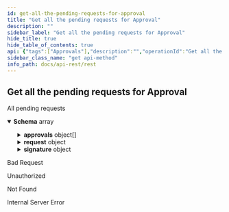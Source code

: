 ```yaml
---
id: get-all-the-pending-requests-for-approval
title: "Get all the pending requests for Approval"
description: ""
sidebar_label: "Get all the pending requests for Approval"
hide_title: true
hide_table_of_contents: true
api: {"tags":["Approvals"],"description":"","operationId":"Get all the pending requests for Approval","responses":{"200":{"description":"All pending requests","content":{"application/json":{"schema":{"type":"array","items":{"type":"object","description":"Request that originated the event. It contains basically\nthe proposed change and the votes obtained related to it.","required":["request","timestamp","signature","approvals"],"properties":{"approvals":{"type":"array","items":{"type":"object","required":["content","signature"],"properties":{"content":{"type":"object","required":["signer","event_request_hash","approval_type","expected_sn","timestamp"],"properties":{"approval_type":{"type":"string","enum":["Accept","Reject"]},"event_request_hash":{"type":"string"},"expected_sn":{"type":"integer","format":"int64"},"signer":{"type":"string"},"timestamp":{"type":"integer","format":"int64"}}},"signature":{"type":"string"}}}},"request":{"oneOf":[{"type":"object","properties":{"Create":{"type":"object","required":["governance_id","schema_id","namespace","payload"],"properties":{"governance_id":{"type":"string"},"namespace":{"type":"string"},"payload":{"oneOf":[{"type":"object","properties":{"Json":{"type":"string"}}},{"type":"object","properties":{"JsonPatch":{"type":"string"}}}]},"schema_id":{"type":"string"}}}}},{"type":"object","properties":{"State":{"type":"object","required":["subject_id","payload"],"properties":{"payload":{"oneOf":[{"type":"object","properties":{"Json":{"type":"string"}}},{"type":"object","properties":{"JsonPatch":{"type":"string"}}}]},"subject_id":{"type":"string"}}}}}]},"signature":{"type":"object","description":"The format, in addition to the signature, includes additional\ninformation, namely the signer's identifier, the signature timestamp\nand the hash of the signed contents.","required":["content","signature"],"properties":{"content":{"type":"object","description":"Defines the data used to generate the signature, as well as the signer's identifier.","required":["signer","event_content_hash","timestamp"],"properties":{"event_content_hash":{"type":"string"},"signer":{"type":"string"},"timestamp":{"type":"integer","format":"int64"}}},"signature":{"type":"string"}}},"timestamp":{"type":"integer","format":"int64"}}}},"example":[{"approvals":[],"request":{"State":{"payload":{"Json":"{\"members\":[{\"description\":\"Sede en España\",\"id\":\"Compañía1\",\"key\":\"EFXv0jBIr6BtoqFMR7G_JBSuozRc2jZnu5VGUH2gy6-w\",\"tags\":{}}],\"schemas\":[{\"content\":{\"additionalProperties\":false,\"properties\":{\"localizacion\":{\"type\":\"string\"},\"temperatura\":{\"type\":\"integer\"}},\"required\":[\"temperatura\",\"localizacion\"],\"type\":\"object\"},\"id\":\"Prueba\",\"tags\":{}}]}"},"subject_id":"J7BgD3dqZ8vO4WEH7-rpWIH-IhMqaSDnuJ3Jb8K6KvL0"}},"signature":{"content":{"event_content_hash":"JhEnzFVF1a-u-rH34cix2A_OXgcfesM6HGOyk7wdrGHk","signer":"EFXv0jBIr6BtoqFMR7G_JBSuozRc2jZnu5VGUH2gy6-w","timestamp":1671709394},"signature":"SEnUJq3Y1lbmijKzrc0kuLu-FgMTCyo5PWfDrbi_80bspghCny8Yuvifsmdqq0TjfTUS7sEwmOLir1W_1zeIVyDQ"},"timestamp":1671709394}]}}},"400":{"description":"Bad Request"},"401":{"description":"Unauthorized"},"404":{"description":"Not Found"},"500":{"description":"Internal Server Error"}},"deprecated":false,"security":[{"api_key":[]}],"method":"get","path":"/api/approvals","securitySchemes":{"api_key":{"type":"apiKey","in":"header","name":"x-api-key"}},"info":{"title":"rest","description":"","contact":{"name":""},"license":{"name":""},"version":"0.1.0"},"postman":{"name":"Get all the pending requests for Approval","description":{"content":"","type":"text/plain"},"url":{"path":["api","approvals"],"host":["{{baseUrl}}"],"query":[],"variable":[]},"header":[{"key":"Accept","value":"application/json"}],"method":"GET","auth":{"type":"apikey","apikey":[{"type":"any","value":"x-api-key","key":"key"},{"type":"any","value":"<API Key>","key":"value"},{"type":"any","value":"header","key":"in"}]}}}
sidebar_class_name: "get api-method"
info_path: docs/api-rest/rest
---
```



## Get all the pending requests for Approval

<div><ApiTabs><TabItem label={"200"} value={"200"}><div>

All pending requests

</div><div><MimeTabs schemaType={"response"}><TabItem label={"application/json"} value={"application/json"}><SchemaTabs><TabItem label={"Schema"} value={"Schema"}><details style={{}} data-collapsed={false} open={true}><summary style={{"textAlign":"left"}}><strong>Schema</strong><span style={{"opacity":"0.6"}}> array</span></summary><div style={{"textAlign":"left","marginLeft":"1rem"}}></div><ul style={{"marginLeft":"1rem"}}><SchemaItem collapsible={true} className={"schemaItem"}><details style={{}}><summary style={{}}><strong>approvals</strong><span style={{"opacity":"0.6"}}> object[]</span></summary><div style={{"marginLeft":"1rem"}}><SchemaItem collapsible={true} className={"schemaItem"}><details style={{}}><summary style={{}}><strong>content</strong><span style={{"opacity":"0.6"}}> object</span></summary><div style={{"marginLeft":"1rem"}}><SchemaItem collapsible={false} name={"approval_type"} required={false} schemaDescription={undefined} schemaName={"string"} qualifierMessage={"**Possible values:** [`Accept`, `Reject`]"} defaultValue={undefined}></SchemaItem><SchemaItem collapsible={false} name={"event_request_hash"} required={false} schemaDescription={undefined} schemaName={"string"} qualifierMessage={undefined} defaultValue={undefined}></SchemaItem><SchemaItem collapsible={false} name={"expected_sn"} required={false} schemaDescription={undefined} schemaName={"int64"} qualifierMessage={undefined} defaultValue={undefined}></SchemaItem><SchemaItem collapsible={false} name={"signer"} required={false} schemaDescription={undefined} schemaName={"string"} qualifierMessage={undefined} defaultValue={undefined}></SchemaItem><SchemaItem collapsible={false} name={"timestamp"} required={false} schemaDescription={undefined} schemaName={"int64"} qualifierMessage={undefined} defaultValue={undefined}></SchemaItem></div></details></SchemaItem><SchemaItem collapsible={false} name={"signature"} required={false} schemaDescription={undefined} schemaName={"string"} qualifierMessage={undefined} defaultValue={undefined}></SchemaItem></div></details></SchemaItem><SchemaItem collapsible={true} className={"schemaItem"}><details style={{}}><summary style={{}}><strong>request</strong><span style={{"opacity":"0.6"}}> object</span></summary><div style={{"marginLeft":"1rem"}}><div><div><span className={"badge badge--info"}>oneOf</span><SchemaTabs><TabItem label={"MOD1"} value={"0-item-properties"}><SchemaItem collapsible={true} className={"schemaItem"}><details style={{}}><summary style={{}}><strong>Create</strong><span style={{"opacity":"0.6"}}> object</span></summary><div style={{"marginLeft":"1rem"}}><SchemaItem collapsible={false} name={"governance_id"} required={false} schemaDescription={undefined} schemaName={"string"} qualifierMessage={undefined} defaultValue={undefined}></SchemaItem><SchemaItem collapsible={false} name={"namespace"} required={false} schemaDescription={undefined} schemaName={"string"} qualifierMessage={undefined} defaultValue={undefined}></SchemaItem><SchemaItem collapsible={true} className={"schemaItem"}><details style={{}}><summary style={{}}><strong>payload</strong><span style={{"opacity":"0.6"}}> object</span></summary><div style={{"marginLeft":"1rem"}}><div><div><span className={"badge badge--info"}>oneOf</span><SchemaTabs><TabItem label={"MOD1"} value={"0-item-properties"}><SchemaItem collapsible={false} name={"Json"} required={false} schemaDescription={undefined} schemaName={"string"} qualifierMessage={undefined} defaultValue={undefined}></SchemaItem></TabItem><TabItem label={"MOD2"} value={"1-item-properties"}><SchemaItem collapsible={false} name={"JsonPatch"} required={false} schemaDescription={undefined} schemaName={"string"} qualifierMessage={undefined} defaultValue={undefined}></SchemaItem></TabItem></SchemaTabs></div></div></div></details></SchemaItem><SchemaItem collapsible={false} name={"schema_id"} required={false} schemaDescription={undefined} schemaName={"string"} qualifierMessage={undefined} defaultValue={undefined}></SchemaItem></div></details></SchemaItem></TabItem><TabItem label={"MOD2"} value={"1-item-properties"}><SchemaItem collapsible={true} className={"schemaItem"}><details style={{}}><summary style={{}}><strong>State</strong><span style={{"opacity":"0.6"}}> object</span></summary><div style={{"marginLeft":"1rem"}}><SchemaItem collapsible={true} className={"schemaItem"}><details style={{}}><summary style={{}}><strong>payload</strong><span style={{"opacity":"0.6"}}> object</span></summary><div style={{"marginLeft":"1rem"}}><div><div><span className={"badge badge--info"}>oneOf</span><SchemaTabs><TabItem label={"MOD1"} value={"0-item-properties"}><SchemaItem collapsible={false} name={"Json"} required={false} schemaDescription={undefined} schemaName={"string"} qualifierMessage={undefined} defaultValue={undefined}></SchemaItem></TabItem><TabItem label={"MOD2"} value={"1-item-properties"}><SchemaItem collapsible={false} name={"JsonPatch"} required={false} schemaDescription={undefined} schemaName={"string"} qualifierMessage={undefined} defaultValue={undefined}></SchemaItem></TabItem></SchemaTabs></div></div></div></details></SchemaItem><SchemaItem collapsible={false} name={"subject_id"} required={false} schemaDescription={undefined} schemaName={"string"} qualifierMessage={undefined} defaultValue={undefined}></SchemaItem></div></details></SchemaItem></TabItem></SchemaTabs></div></div></div></details></SchemaItem><SchemaItem collapsible={true} className={"schemaItem"}><details style={{}}><summary style={{}}><strong>signature</strong><span style={{"opacity":"0.6"}}> object</span></summary><div style={{"marginLeft":"1rem"}}><div style={{"marginTop":".5rem","marginBottom":".5rem"}}>

The format, in addition to the signature, includes additional
information, namely the signer's identifier, the signature timestamp
and the hash of the signed contents.

</div><SchemaItem collapsible={true} className={"schemaItem"}><details style={{}}><summary style={{}}><strong>content</strong><span style={{"opacity":"0.6"}}> object</span></summary><div style={{"marginLeft":"1rem"}}><div style={{"marginTop":".5rem","marginBottom":".5rem"}}>

Defines the data used to generate the signature, as well as the signer's identifier.

</div><SchemaItem collapsible={false} name={"event_content_hash"} required={false} schemaDescription={undefined} schemaName={"string"} qualifierMessage={undefined} defaultValue={undefined}></SchemaItem><SchemaItem collapsible={false} name={"signer"} required={false} schemaDescription={undefined} schemaName={"string"} qualifierMessage={undefined} defaultValue={undefined}></SchemaItem><SchemaItem collapsible={false} name={"timestamp"} required={false} schemaDescription={undefined} schemaName={"int64"} qualifierMessage={undefined} defaultValue={undefined}></SchemaItem></div></details></SchemaItem><SchemaItem collapsible={false} name={"signature"} required={false} schemaDescription={undefined} schemaName={"string"} qualifierMessage={undefined} defaultValue={undefined}></SchemaItem></div></details></SchemaItem><SchemaItem collapsible={false} name={"timestamp"} required={false} schemaDescription={undefined} schemaName={"int64"} qualifierMessage={undefined} defaultValue={undefined}></SchemaItem></ul></details></TabItem><TabItem label={"Example (from schema)"} value={"Example (from schema)"}><ResponseSamples responseExample={"[\n  {\n    \"approvals\": [\n      {\n        \"content\": {\n          \"approval_type\": \"Accept\",\n          \"event_request_hash\": \"string\",\n          \"expected_sn\": 0,\n          \"signer\": \"string\",\n          \"timestamp\": 0\n        },\n        \"signature\": \"string\"\n      }\n    ],\n    \"request\": {\n      \"Create\": {\n        \"governance_id\": \"string\",\n        \"namespace\": \"string\",\n        \"payload\": {\n          \"Json\": \"string\"\n        },\n        \"schema_id\": \"string\"\n      }\n    },\n    \"signature\": {\n      \"content\": {\n        \"event_content_hash\": \"string\",\n        \"signer\": \"string\",\n        \"timestamp\": 0\n      },\n      \"signature\": \"string\"\n    },\n    \"timestamp\": 0\n  }\n]"} language={"json"}></ResponseSamples></TabItem><TabItem label={"Example"} value={"Example"}><ResponseSamples responseExample={"[\n  {\n    \"approvals\": [],\n    \"request\": {\n      \"State\": {\n        \"payload\": {\n          \"Json\": \"{\\\"members\\\":[{\\\"description\\\":\\\"Sede en España\\\",\\\"id\\\":\\\"Compañía1\\\",\\\"key\\\":\\\"EFXv0jBIr6BtoqFMR7G_JBSuozRc2jZnu5VGUH2gy6-w\\\",\\\"tags\\\":{}}],\\\"schemas\\\":[{\\\"content\\\":{\\\"additionalProperties\\\":false,\\\"properties\\\":{\\\"localizacion\\\":{\\\"type\\\":\\\"string\\\"},\\\"temperatura\\\":{\\\"type\\\":\\\"integer\\\"}},\\\"required\\\":[\\\"temperatura\\\",\\\"localizacion\\\"],\\\"type\\\":\\\"object\\\"},\\\"id\\\":\\\"Prueba\\\",\\\"tags\\\":{}}]}\"\n        },\n        \"subject_id\": \"J7BgD3dqZ8vO4WEH7-rpWIH-IhMqaSDnuJ3Jb8K6KvL0\"\n      }\n    },\n    \"signature\": {\n      \"content\": {\n        \"event_content_hash\": \"JhEnzFVF1a-u-rH34cix2A_OXgcfesM6HGOyk7wdrGHk\",\n        \"signer\": \"EFXv0jBIr6BtoqFMR7G_JBSuozRc2jZnu5VGUH2gy6-w\",\n        \"timestamp\": 1671709394\n      },\n      \"signature\": \"SEnUJq3Y1lbmijKzrc0kuLu-FgMTCyo5PWfDrbi_80bspghCny8Yuvifsmdqq0TjfTUS7sEwmOLir1W_1zeIVyDQ\"\n    },\n    \"timestamp\": 1671709394\n  }\n]"} language={"json"}></ResponseSamples></TabItem></SchemaTabs></TabItem></MimeTabs></div></TabItem><TabItem label={"400"} value={"400"}><div>

Bad Request

</div><div></div></TabItem><TabItem label={"401"} value={"401"}><div>

Unauthorized

</div><div></div></TabItem><TabItem label={"404"} value={"404"}><div>

Not Found

</div><div></div></TabItem><TabItem label={"500"} value={"500"}><div>

Internal Server Error

</div><div></div></TabItem></ApiTabs></div>
      